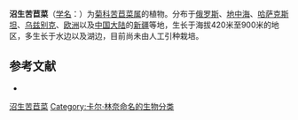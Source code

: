 {{Orphan|time=2017-06-05T04:04:49+00:00}}

{{Speciesbox
| name = 沼生苦苣菜
| status = 
| status_system = 
| image =
| genus = Sonchus
| species = palustris
| authority = L.
}}

'''沼生苦苣菜'''（[[学名|学名]]：{{lang|la|''Sonchus palustris''}}）为[[菊科|菊科]][[苦苣菜属|苦苣菜属]]的植物。分布于[[俄罗斯|俄罗斯]]、[[地中海|地中海]]、[[哈萨克斯坦|哈萨克斯坦]]、[[乌兹别克|乌兹别克]]、[[欧洲|欧洲]]以及[[中国大陆|中国大陆]]的[[新疆|新疆]]等地，生长于海拔420米至900米的地区，多生长于水边以及湖边，目前尚未由人工引种栽培。

== 参考文献 ==
<div class="references-small">
* {{cite web| url =http://www.bioinfo.cn/db05/KmzwSpecies.php?action=view&id=5559| title =沼生苦苣菜| work =《中国高等植物数据库全库》| publisher =中国科学院微生物研究所| author =昆明植物研究所| accessdate =2009-02-25| deadurl =yes| archiveurl =https://web.archive.org/web/20160305064941/http://www.bioinfo.cn/db05/KmzwSpecies.php?action=view&id=5559| archivedate =2016-03-05}}
</div>
{{Taxonbar|from=Q1023687}}

[[Category:苦苣菜属|沼生苦苣菜]]
[[Category:卡尔·林奈命名的生物分类|Category:卡尔·林奈命名的生物分类]]


{{植物小作品}}